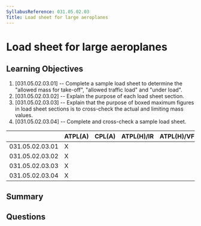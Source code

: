 ```yaml
---
SyllabusReference: 031.05.02.03
Title: Load sheet for large aeroplanes
---
```


# Load sheet for large aeroplanes

## Learning Objectives

1. [031.05.02.03.01] -- Complete a sample load sheet to determine the "allowed
   mass for take-off", "allowed traffic load" and "under load".
2. [031.05.02.03.02] -- Explain the purpose of each load sheet section.
3. [031.05.02.03.03] -- Explain that the purpose of boxed maximum figures in
   load sheet sections is to cross-check the actual and limiting mass values.
4. [031.05.02.03.04] -- Complete and cross-check a sample load sheet.

|                 | ATPL(A) | CPL(A) | ATPL(H)/IR | ATPL(H)/VFR | CPL(H) | IR  | CBIR(A) |
| --------------- | ------- | ------ | ---------- | ----------- | ------ | --- | ------- |
| 031.05.02.03.01 | X       |        |            |             |        |     |         |
| 031.05.02.03.02 | X       |        |            |             |        |     |         |
| 031.05.02.03.03 | X       |        |            |             |        |     |         |
| 031.05.02.03.04 | X       |        |            |             |        |     |         |

## Summary

## Questions
